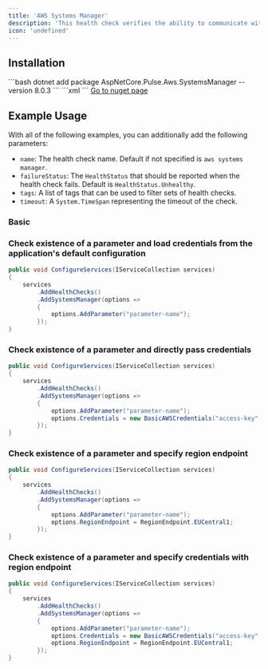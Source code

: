 ```yaml
---
title: 'AWS Systems Manager'
description: 'This health check verifies the ability to communicate with Amazon Systems Manager and the existence of some parameters on the Parameter Store. For more information about AWS Systems Mananger check the [AWS Systems Manager Site (Parameter Store)](https://aws.amazon.com/systems-manager/features/#Parameter_Store)'
icon: 'undefined'
---
```


## Installation

<Tabs>
  <Tab title=".NET CLI">
    ```bash
    dotnet add package AspNetCore.Pulse.Aws.SystemsManager --version 8.0.3
    ```
  </Tab>
  <Tab title="Package Reference">
    ```xml
    <PackageReference Include="AspNetCore.Pulse.Aws.SystemsManager" Version="8.0.3" />
    ```
  </Tab>
  <Tab title="Nuget">
    <a href="https://www.nuget.org/packages/AspNetCore.Pulse.Aws.SystemsManager/" target="_blank">Go to nuget page</a>
  </Tab>
</Tabs>


## Example Usage

With all of the following examples, you can additionally add the following parameters:

* `name`: The health check name. Default if not specified is `aws systems manager`.
* `failureStatus`: The `HealthStatus` that should be reported when the health check fails. Default is `HealthStatus.Unhealthy`.
* `tags`: A list of tags that can be used to filter sets of health checks.
* `timeout`: A `System.TimeSpan` representing the timeout of the check.

### Basic

### Check existence of a parameter and load credentials from the application's default configuration

```csharp
public void ConfigureServices(IServiceCollection services)
{
    services
        .AddHealthChecks()
        .AddSystemsManager(options =>
        {
            options.AddParameter("parameter-name");
        });
}
```

### Check existence of a parameter and directly pass credentials

```csharp
public void ConfigureServices(IServiceCollection services)
{
    services
        .AddHealthChecks()
        .AddSystemsManager(options =>
        {
            options.AddParameter("parameter-name");
            options.Credentials = new BasicAWSCredentials("access-key", "secret-key");
        });
}
```

### Check existence of a parameter and specify region endpoint

```csharp
public void ConfigureServices(IServiceCollection services)
{
    services
        .AddHealthChecks()
        .AddSystemsManager(options =>
        {
            options.AddParameter("parameter-name");
            options.RegionEndpoint = RegionEndpoint.EUCentral1;
        });
}
```

### Check existence of a parameter and specify credentials with region endpoint

```csharp
public void ConfigureServices(IServiceCollection services)
{
    services
        .AddHealthChecks()
        .AddSystemsManager(options =>
        {
            options.AddParameter("parameter-name");
            options.Credentials = new BasicAWSCredentials("access-key", "secret-key");
            options.RegionEndpoint = RegionEndpoint.EUCentral1;
        });
}
```


